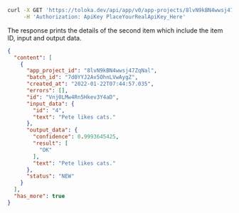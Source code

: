 ```bash
curl -X GET 'https://toloka.dev/api/app/v0/app-projects/8lvN9kBN4wwsj47ZqNal/items?batch_id=7d0YYJ2Av5OhnLVwAygZ&sort=id&limit=1&after_id=QPVvLYdlRPBH9pl7KzBV' \
     -H 'Authorization: ApiKey PlaceYourRealApiKey_Here'
```

The response prints the details of the second item which include the item ID, input and output data.

```json
{
  "content": [
    {
      "app_project_id": "8lvN9kBN4wwsj47ZqNal",
      "batch_id": "7d0YYJ2Av5OhnLVwAygZ",
      "created_at": "2022-01-22T07:44:57.035",
      "errors": [],
      "id": "Vnj0LMw4Rn5Hkev3Y4aD",
      "input_data": {
        "id": "4",
        "text": "Pete likes cats."
      },
      "output_data": {
        "confidence": 0.9993645425,
        "result": [
          "OK"
        ],
        "text": "Pete likes cats."
      },
      "status": "NEW"
    }
  ],
  "has_more": true
}
```